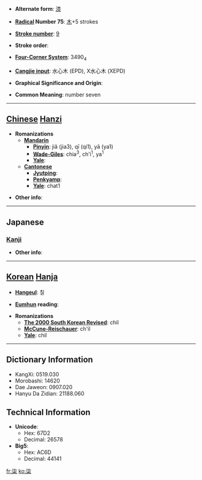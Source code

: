 * '''Alternate form''': [[漆]]

* '''[[Wiktionary:Chinese radical index| Radical]] Number 75''': [[Wiktionary:Chinese radical index 木|木]]+5 strokes

* '''[[Wiktionary:Chinese total strokes index|Stroke number]]''': [[Wiktionary:Chinese total strokes index 9|9]]

* '''Stroke order''': 

* '''[[Wiktionary:Chinese four corner index|Four-Corner System]]''': 3490<sub>4</sub>

* '''[[Wiktionary:Chinese Cangjie index|Cangjie input]]''': 水心木 (EPD), X水心木 (XEPD)

* '''Graphical Significance and Origin''': 

* '''Common Meaning''': number seven

----

== [[Chinese]] [[Hanzi]] ==

* '''Romanizations'''
** '''[[Mandarin]]'''
*** '''[[Pinyin]]''': jiǎ (jia3), qī (qi1), yā (ya1)
*** '''[[Wade-Giles]]''': chia<sup>3</sup>, ch'i<sup>1</sup>, ya<sup>1</sup>
*** '''[[Yale]]''': 
** '''[[Cantonese]]'''
*** '''[[Jyutping]]''':
*** '''[[Penkyamp]]''': 
*** '''[[Yale]]''': chat1

* '''Other info''': 

----

==Japanese==
===[[Kanji]]===
{{kanji|on readings=[[しつ]] (shitsu), [[しち]] (shichi)
|kun readings=[[うるし]] (urushi)
}}

* '''Other info''':  

----

== [[Korean]] [[Hanja]] ==

* '''[[Hangeul]]''': 칠

* '''[[Eumhun]] reading''': 

* '''Romanizations'''
** '''[[The 2000 South Korean Revised Romanization|The 2000 South Korean Revised]]''': chil
** '''[[McCune-Reischauer]]''': ch'il
** '''[[Yale]]''': chil

----

== Dictionary Information ==

* KangXi: 0519.030
* Morobashi: 14620
* Dae Jaweon: 0907.020
* Hanyu Da Zidian: 21188.060

== Technical Information ==

* '''Unicode''':
** Hex: 67D2
** Decimal: 26578
* '''Big5''':
** Hex: AC6D
** Decimal: 44141

[[fr:柒]]
[[ko:柒]]